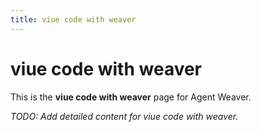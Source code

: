 ```yaml
---
title: viue code with weaver
---
```


# viue code with weaver

This is the **viue code with weaver** page for Agent Weaver.

_TODO: Add detailed content for viue code with weaver._
